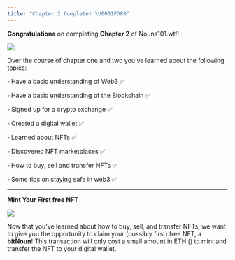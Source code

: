 ```yaml
---
title: "Chapter 2 Complete! \U0001F389"
---
```



**Congratulations** on completing **Chapter 2** of Nouns101.wtf!

![](/assets/lil-classroom.webp)

Over the course of chapter one and two you’ve learned about the following topics:

▫ Have a basic understanding of Web3 ✅

▫ Have a basic understanding of the Blockchain ✅

▫ Signed up for a crypto exchange ✅

▫ Created a digital wallet ✅

▫ Learned about NFTs ✅

▫ Discovered NFT marketplaces ✅

▫ How to buy, sell and transfer NFTs ✅

▫ Some tips on staying safe in web3 ✅

***

**Mint Your First free NFT**

![](/assets/comingsoon.gif)

Now that you’ve learned about how to buy, sell, and transfer NFTs, we want to give you the opportunity to claim your (possibly first) free NFT, a **bitNoun**! This transaction will only cost a small amount in ETH (<Nutshell children="gas fees" glossaryEntry="content/glossary/gas_fee.mdx" />) to mint and transfer the NFT to your digital wallet.
